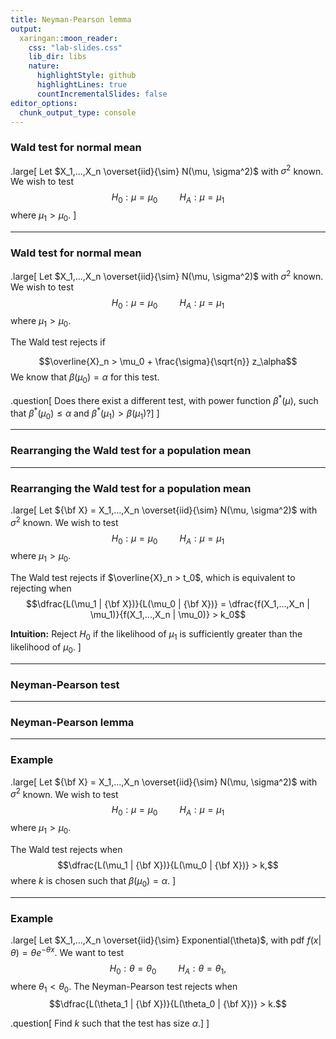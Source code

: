 ```yaml
---
title: Neyman-Pearson lemma
output:
  xaringan::moon_reader:
    css: "lab-slides.css"
    lib_dir: libs
    nature:
      highlightStyle: github
      highlightLines: true
      countIncrementalSlides: false
editor_options: 
  chunk_output_type: console
---
```


### Wald test for normal mean

.large[
Let $X_1,...,X_n \overset{iid}{\sim} N(\mu, \sigma^2)$ with $\sigma^2$ known. We wish to test
$$H_0: \mu = \mu_0 \hspace{1cm} H_A: \mu = \mu_1$$
where $\mu_1 > \mu_0$. 
]

---

### Wald test for normal mean

.large[
Let $X_1,...,X_n \overset{iid}{\sim} N(\mu, \sigma^2)$ with $\sigma^2$ known. We wish to test
$$H_0: \mu = \mu_0 \hspace{1cm} H_A: \mu = \mu_1$$
where $\mu_1 > \mu_0$. 

The Wald test rejects if

$$\overline{X}_n > \mu_0 + \frac{\sigma}{\sqrt{n}} z_\alpha$$
We know that $\beta(\mu_0) = \alpha$ for this test. 

.question[
Does there exist a different test, with power function $\beta^*(\mu)$, such that $\beta^*(\mu_0) \leq \alpha$ and $\beta^*(\mu_1) > \beta(\mu_1)$?
]
]

---

### Rearranging the Wald test for a population mean

---

### Rearranging the Wald test for a population mean

.large[
Let ${\bf X} = X_1,...,X_n \overset{iid}{\sim} N(\mu, \sigma^2)$ with $\sigma^2$ known. We wish to test
$$H_0: \mu = \mu_0 \hspace{1cm} H_A: \mu = \mu_1$$
where $\mu_1 > \mu_0$. 

The Wald test rejects if $\overline{X}_n > t_0$, which is equivalent to rejecting when
$$\dfrac{L(\mu_1 | {\bf X})}{L(\mu_0 | {\bf X})} = \dfrac{f(X_1,...,X_n | \mu_1)}{f(X_1,...,X_n | \mu_0)} > k_0$$

**Intuition:** Reject $H_0$ if the likelihood of $\mu_1$ is sufficiently greater than the likelihood of $\mu_0$.
]

---

### Neyman-Pearson test

---

### Neyman-Pearson lemma

---

### Example

.large[
Let ${\bf X} = X_1,...,X_n \overset{iid}{\sim} N(\mu, \sigma^2)$ with $\sigma^2$ known. We wish to test
$$H_0: \mu = \mu_0 \hspace{1cm} H_A: \mu = \mu_1$$
where $\mu_1 > \mu_0$. 

The Wald test rejects when 
$$\dfrac{L(\mu_1 | {\bf X})}{L(\mu_0 | {\bf X})} > k,$$
where $k$ is chosen such that $\beta(\mu_0) = \alpha$.
]

---

### Example

.large[
Let $X_1,...,X_n \overset{iid}{\sim} Exponential(\theta)$, with pdf $f(x|\theta) = \theta e^{-\theta x}$. We want to test
$$H_0: \theta = \theta_0 \hspace{1cm} H_A: \theta = \theta_1,$$
where $\theta_1 < \theta_0$. The Neyman-Pearson test rejects when
$$\dfrac{L(\theta_1 | {\bf X})}{L(\theta_0 | {\bf X})} > k.$$

.question[
Find $k$ such that the test has size $\alpha$.
]
]